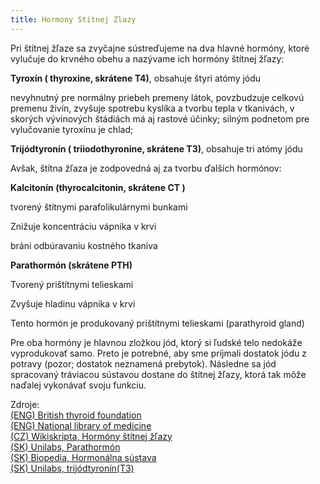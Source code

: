 ```yaml
---
title: Hormony Stitnej Zlazy
---
```


Pri štítnej žľaze sa zvyčajne sústreďujeme na dva hlavné hormóny, ktoré vylučuje do krvného obehu a nazývame ich hormóny štítnej žľazy:

**Tyroxín ( thyroxine, skrátene T4)**, obsahuje štyri atómy jódu

nevyhnutný pre normálny priebeh premeny látok, povzbudzuje celkovú premenu živín, zvyšuje spotrebu kyslíka a tvorbu tepla v tkanivách, v skorých vývinových štádiách má aj rastové účinky; silným podnetom pre vylučovanie tyroxínu je chlad;

**Trijódtyronín ( triiodothyronine, skrátene T3)**, obsahuje tri atómy jódu

Avšak, štítna žľaza je zodpovedná aj za tvorbu ďalších hormónov:

**Kalcitonín (thyrocalcitonin, skrátene CT )**

tvorený štítnymi parafolikulárnymi bunkami

Znižuje koncentráciu vápnika v krvi

bráni odbúravaniu kostného tkaniva

**Parathormón (skrátene PTH)**

Tvorený prištítnymi telieskami

Zvyšuje hladinu vápnika v krvi

Tento hormón je produkovaný prištítnymi telieskami (parathyroid gland)

Pre oba hormóny je hlavnou zložkou jód, ktorý si ľudské telo nedokáže vyprodukovať samo. Preto je potrebné, aby sme príjmali dostatok jódu z potravy (pozor; dostatok neznamená prebytok). Následne sa jód spracovaný tráviacou sústavou dostane do štítnej žľazy, ktorá tak môže naďalej vykonávať svoju funkciu.

Zdroje:  
[(ENG) British thyroid foundation](www.btf-thyroid.org/what-is-thyroid-disorder)  
[(ENG) National library of medicine](www.ncbi.nlm.nih.gov/books/NBK279388/)  
[(CZ) Wikiskripta, Hormóny štítnej žľazy](www.wikiskripta.eu/wHormony_%C5%A1t%C3%ADtn%C3%A9_%C5%BEl%C3%A1zy)  
[(SK) Unilabs, Parathormón](www.unilabs.sk/vysetrenie/78)  
[(SK) Biopedia, Hormonálna sústava](biopedia.sk/clovek/hormonalna-sustava)  
[(SK) Unilabs, trijódtyronín(T3)](www.unilabs.sk/vysetrenie/146)
